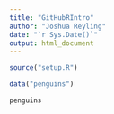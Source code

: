 ```yaml
---
title: "GitHubRIntro"
author: "Joshua Reyling"
date: "`r Sys.Date()`"
output: html_document
---
```


```r
source("setup.R")
```

```r
data("penguins")

penguins
```
